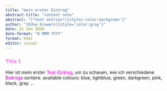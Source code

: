 ```yaml
---
title: "mein erster Eintrag"
abstract-title: "content note"
abstract: "[*test entries*]{style='color:darkgreen'}"
author: "[Edna Grewers]{style='color:gray'}"
date: 21 Jan 2024
date-format: "D MMM YYYY"
format: html
editor: visual
---
```



### [Title 1]{style="color:violet"}

Hier ist mein erster [Test-Eintrag]{style="color:rgb(255, 0, 255"}, um zu schauen, wie ich verschiedene [Beiträge]{style="color:#D100D1"} sortiere.
available colours: blue, lightblue, green, darkgreen, pink, black, gray ...


